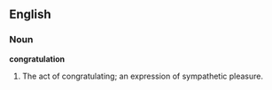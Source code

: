 ==English==

===Noun===

'''congratulation'''

#The act of congratulating; an expression of sympathetic pleasure.